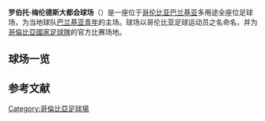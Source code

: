 {{Expand language|1=en|time=2020-07-15T11:09:01+00:00}}
{{NoteTA
|G1=足球
}}
{{Infobox stadium
| stadium_name        = 大都会球场
| nickname            = El Metro
| image               = Estadio Metropolitano de Baranquilla 2011.jpg
| image_size          = 300px
| fullname            = 罗伯托·梅伦德斯大都会球场
| location            = [[哥伦比亚|哥伦比亚]][[巴兰基亚|巴兰基亚]]
| coordinates         = {{Coord|10|55|36.7|N|74|48|02.6|W|type:landmark}}
| broke_ground        = 1975年
| built               =
| opened              = 1986年
| renovated           = 2011年
| expanded            =
| closed              =
| demolished          =
| owner               =
| operator            =
| surface = 草地
| construction_cost = $8,965,470,000[[哥伦比亚比索|哥伦比亚比索]]
| architect           = 何塞·弗朗西斯科·拉莫斯
| structural engineer =
| services engineer   =
| general_contractor  =
| project_manager     =
| main_contractors    =
| former_names        = 大都会体育场
| tenants  = [[哥倫比亞國家足球隊|哥倫比亞國家足球隊]]<br/>[[巴兰基亚青年|巴兰基亚青年]]
| seating_capacity    = 46,692<ref>{{Cite web|url=https://www.elheraldo.co/deportes/cuantas-sillas-tiene-el-metro-218302|title=¿Cuántas sillas tiene el ‘Metro’?|website=elheraldo.co|access-date=2020-03-24}}</ref>
| dimensions          = 110 x 75
| scoreboard          = 2 LED
}}
'''罗伯托·梅伦德斯大都会球场'''（{{lang-es|Estadio Metropolitano Roberto Meléndez}}）是一座位于[[哥伦比亚|哥伦比亚]][[巴兰基亚|巴兰基亚]]多用途全座位足球场，为当地球队[[巴兰基亚青年|巴兰基亚青年]]的主场。球场以哥伦比亚足球运动员{{le|罗伯托·梅伦德斯|Roberto Meléndez}}之名命名，并为[[哥倫比亞國家足球隊|哥倫比亞國家足球隊]]的官方比赛场地。

==球场一览==
{{Wide image|Estadio Metropolitano Roberto Meléndez.jpg|800px}}

==参考文献==
{{reflist}}

[[Category:哥倫比亞足球場|Category:哥倫比亞足球場]]

{{Gymnasium-stub}}